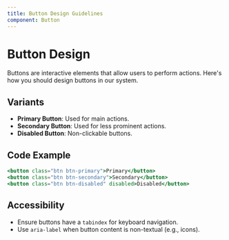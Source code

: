 ```yaml
---
title: Button Design Guidelines
component: Button
---
```


# Button Design

Buttons are interactive elements that allow users to perform actions. Here's how you should design buttons in our system.

## Variants

- **Primary Button**: Used for main actions.
- **Secondary Button**: Used for less prominent actions.
- **Disabled Button**: Non-clickable buttons.

## Code Example

```jsx
<button class="btn btn-primary">Primary</button>
<button class="btn btn-secondary">Secondary</button>
<button class="btn btn-disabled" disabled>Disabled</button>
```

## Accessibility

- Ensure buttons have a `tabindex` for keyboard navigation.
- Use `aria-label` when button content is non-textual (e.g., icons).

